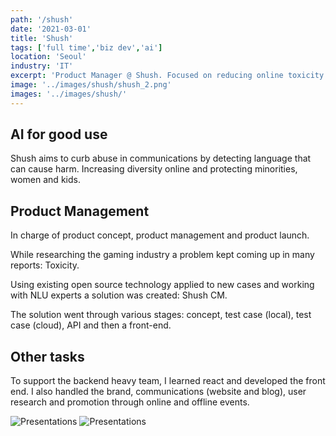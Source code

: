 ```yaml
---
path: '/shush'
date: '2021-03-01'
title: 'Shush'
tags: ['full time','biz dev','ai']
location: 'Seoul'
industry: 'IT'
excerpt: 'Product Manager @ Shush. Focused on reducing online toxicity using AI'
image: '../images/shush/shush_2.png'
images: '../images/shush/'
---
```


## AI for good use

Shush aims to curb abuse in communications by detecting language that can cause harm. 
Increasing diversity online and protecting minorities, women and kids. 

## Product Management
In charge of product concept, product management and product launch.

While researching the gaming industry a problem kept coming up in many reports: Toxicity. 

Using existing open source technology applied to new cases and working with NLU experts a solution was created:
Shush CM. 

The solution went through various stages: concept, test case (local), test case (cloud), API and then a front-end.  

## Other tasks
To support the backend heavy team, I learned react and developed the front end. 
I also handled the brand, communications (website and blog),  user research and promotion through online and offline events. 

![Presentations](../images/shush/shush_3.png)
![Presentations](../images/shush/shush_4.png)

